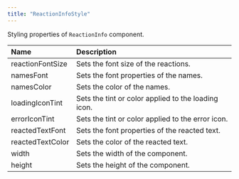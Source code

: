 ```yaml
---
title: "ReactionInfoStyle"
---
```


Styling properties of `ReactionInfo` component.

| Name             | Description                                         |
| :---------------- | :--------------------------------------------------- |
| reactionFontSize | Sets the font size of the reactions.                |
| namesFont        | Sets the font properties of the names.              |
| namesColor       | Sets the color of the names.                        |
| loadingIconTint  | Sets the tint or color applied to the loading icon. |
| errorIconTint    | Sets the tint or color applied to the error icon.   |
| reactedTextFont  | Sets the font properties of the reacted text.       |
| reactedTextColor | Sets the color of the reacted text.                 |
| width            | Sets the width of the component.                    |
| height           | Sets the height of the component.                   |
